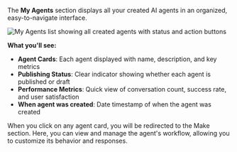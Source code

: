 
<Tab title="My Agents" icon="robot">

The **My Agents** section displays all your created AI agents in an organized, easy-to-navigate interface.

<Frame>
  <img
    src="/images/dashboard/agent/my-agents.png"
    alt="My Agents list showing all created agents with status and action buttons"
  />
</Frame>

**What you'll see:**

- **Agent Cards**: Each agent displayed with name, description, and key metrics
- **Publishing Status**: Clear indicator showing whether each agent is published or draft
- **Performance Metrics**: Quick view of conversation count, success rate, and user satisfaction
- **When agent was created**: Date timestamp of when the agent was created

<Info>
  When you click on any agent card, you will be redirected to the Make section.
  Here, you can view and manage the agent's workflow, allowing you to customize
  its behavior and responses.
</Info>

<AgentCardQuickAction />

</Tab>
